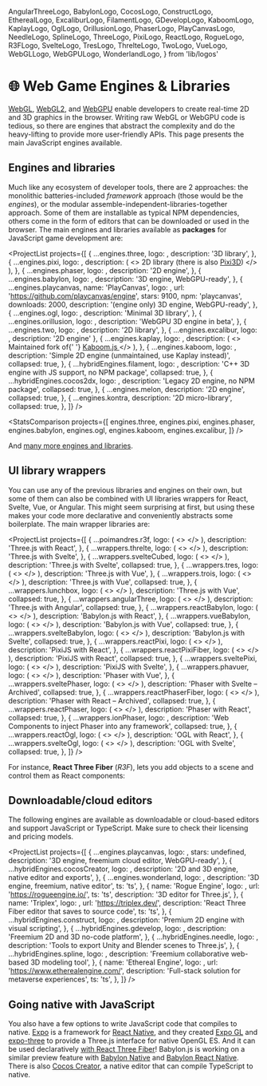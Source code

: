   AngularThreeLogo,
  BabylonLogo,
  CocosLogo,
  ConstructLogo,
  EtherealLogo,
  ExcaliburLogo,
  FilamentLogo,
  GDevelopLogo,
  KaboomLogo,
  KaplayLogo,
  OglLogo,
  OrillusionLogo,
  PhaserLogo,
  PlayCanvasLogo,
  NeedleLogo,
  SplineLogo,
  ThreeLogo,
  PixiLogo,
  ReactLogo,
  RogueLogo,
  R3FLogo,
  SvelteLogo,
  TresLogo,
  ThrelteLogo,
  TwoLogo,
  VueLogo,
  WebGLLogo,
  WebGPULogo,
  WonderlandLogo,
} from 'lib/logos'

# 🌐 Web Game Engines & Libraries

<NoBulletListStyles />
<IconsInTitlesStyles />

<WebGLLogo /> [WebGL](https://developer.mozilla.org/en-US/docs/Web/API/WebGL_API),
[WebGL2](https://webgl2fundamentals.org/webgl/lessons/webgl2-whats-new.html),
and <WebGPULogo /> [WebGPU](https://developer.chrome.com/en/docs/web-platform/webgpu/) enable
developers to create real-time 2D and 3D graphics in the browser. Writing raw WebGL or WebGPU code
is tedious, so there are engines that abstract the complexity and do the heavy-lifting to provide
more user-friendly APIs. This page presents the main JavaScript engines available.

## Engines and libraries

Much like any ecosystem of developer tools, there are 2 approaches: the monolithic batteries-included _framework_ approach (those would be the _engines_), or the modular assemble-independent-libraries-together approach. Some of them are installable as typical NPM dependencies, others come in the form of editors that can be downloaded or used in the browser. The main engines and libraries available as **packages** for JavaScript game development are:

<ProjectList
  projects={[
    {
      ...engines.three,
      logo: <ThreeLogo />,
      description: '3D library',
    },
    {
      ...engines.pixi,
      logo: <PixiLogo />,
      description: (
        <>
          2D library (there is also <a href="https://github.com/jnsmalm/pixi3d">Pixi3D</a>)
        </>
      ),
    },
    {
      ...engines.phaser,
      logo: <PhaserLogo />,
      description: '2D engine',
    },
    {
      ...engines.babylon,
      logo: <BabylonLogo />,
      description: '3D engine, WebGPU-ready',
    },
    {
      ...engines.playcanvas,
      name: 'PlayCanvas',
      logo: <PlayCanvasLogo />,
      url: 'https://github.com/playcanvas/engine',
      stars: 9100,
      npm: 'playcanvas',
      downloads: 2000,
      description: '(engine only) 3D engine, WebGPU-ready',
    },
    {
      ...engines.ogl,
      logo: <OglLogo />,
      description: 'Minimal 3D library',
    },
    {
      ...engines.orillusion,
      logo: <OrillusionLogo />,
      description: 'WebGPU 3D engine in beta',
    },
    {
      ...engines.two,
      logo: <TwoLogo />,
      description: '2D library',
    },
    { ...engines.excalibur, logo: <ExcaliburLogo />, description: '2D engine' },
    {
      ...engines.kaplay,
      logo: <KaplayLogo />,
      description: (
        <>
          Maintained fork of{' '}
          <a href="https://kaboomjs.com/" target="_blank">
            Kaboom.js
          </a>
        </>
      ),
    },
    {
      ...engines.kaboom,
      logo: <KaboomLogo />,
      description: 'Simple 2D engine (unmaintained, use Kaplay instead)',
      collapsed: true,
    },
    {
      ...hybridEngines.filament,
      logo: <FilamentLogo />,
      description: 'C++ 3D engine with JS support, no NPM package',
      collapsed: true,
    },
    {
      ...hybridEngines.cocos2dx,
      logo: <CocosLogo />,
      description: 'Legacy 2D engine, no NPM package',
      collapsed: true,
    },
    {
      ...engines.melon,
      description: '2D engine',
      collapsed: true,
    },
    {
      ...engines.kontra,
      description: '2D micro-library',
      collapsed: true,
    },
  ]}
/>

<StatsComparison
  projects={[
    engines.three,
    engines.pixi,
    engines.phaser,
    engines.babylon,
    engines.ogl,
    engines.kaboom,
    engines.excalibur,
  ]}
/>

And [many more engines and libraries](https://gist.github.com/dmnsgn/76878ba6903cf15789b712464875cfdc).

## UI library wrappers

You can use any of the previous libraries and engines on their own, but some of them can also be combined with UI libraries wrappers for React, Svelte, Vue, or Angular. This might seem surprising at first, but using these makes your code more declarative and conveniently abstracts some boilerplate. The main wrapper libraries are:

<ProjectList
  projects={[
    {
      ...poimandres.r3f,
      logo: (
        <>
          <ThreeLogo />
          <R3FLogo />
        </>
      ),
      description: 'Three.js with React',
    },
    {
      ...wrappers.threlte,
      logo: (
        <>
          <ThreeLogo />
          <ThrelteLogo />
        </>
      ),
      description: 'Three.js with Svelte',
    },
    {
      ...wrappers.svelteCubed,
      logo: (
        <>
          <ThreeLogo />
          <SvelteLogo />
        </>
      ),
      description: 'Three.js with Svelte',
      collapsed: true,
    },
    {
      ...wrappers.tres,
      logo: (
        <>
          <ThreeLogo />
          <TresLogo />
        </>
      ),
      description: 'Three.js with Vue',
    },
    {
      ...wrappers.trois,
      logo: (
        <>
          <ThreeLogo />
          <VueLogo />
        </>
      ),
      description: 'Three.js with Vue',
      collapsed: true,
    },
    {
      ...wrappers.lunchbox,
      logo: (
        <>
          <ThreeLogo />
          <VueLogo />
        </>
      ),
      description: 'Three.js with Vue',
      collapsed: true,
    },
    {
      ...wrappers.angularThree,
      logo: (
        <>
          <ThreeLogo />
          <AngularThreeLogo />
        </>
      ),
      description: 'Three.js with Angular',
      collapsed: true,
    },
    {
      ...wrappers.reactBabylon,
      logo: (
        <>
          <BabylonLogo />
          <ReactLogo />
        </>
      ),
      description: 'Babylon.js with React',
    },
    {
      ...wrappers.vueBabylon,
      logo: (
        <>
          <BabylonLogo />
          <VueLogo />
        </>
      ),
      description: 'Babylon.js with Vue',
      collapsed: true,
    },
    {
      ...wrappers.svelteBabylon,
      logo: (
        <>
          <BabylonLogo />
          <SvelteLogo />
        </>
      ),
      description: 'Babylon.js with Svelte',
      collapsed: true,
    },
    {
      ...wrappers.reactPixi,
      logo: (
        <>
          <PixiLogo />
          <ReactLogo />
        </>
      ),
      description: 'PixiJS with React',
    },
    {
      ...wrappers.reactPixiFiber,
      logo: (
        <>
          <PixiLogo />
          <ReactLogo />
        </>
      ),
      description: 'PixiJS with React',
      collapsed: true,
    },
    {
      ...wrappers.sveltePixi,
      logo: (
        <>
          <PixiLogo />
          <SvelteLogo />
        </>
      ),
      description: 'PixiJS with Svelte',
    },
    {
      ...wrappers.phavuer,
      logo: (
        <>
          <PhaserLogo />
          <VueLogo />
        </>
      ),
      description: 'Phaser with Vue',
    },
    {
      ...wrappers.sveltePhaser,
      logo: (
        <>
          <PhaserLogo />
          <SvelteLogo />
        </>
      ),
      description: 'Phaser with Svelte – Archived',
      collapsed: true,
    },
    {
      ...wrappers.reactPhaserFiber,
      logo: (
        <>
          <PhaserLogo />
          <ReactLogo />
        </>
      ),
      description: 'Phaser with React – Archived',
      collapsed: true,
    },
    {
      ...wrappers.reactPhaser,
      logo: (
        <>
          <PhaserLogo />
          <ReactLogo />
        </>
      ),
      description: 'Phaser with React',
      collapsed: true,
    },
    {
      ...wrappers.ionPhaser,
      logo: <PhaserLogo />,
      description: 'Web Components to inject Phaser into any framework',
      collapsed: true,
    },
    {
      ...wrappers.reactOgl,
      logo: (
        <>
          <OglLogo />
          <ReactLogo />
        </>
      ),
      description: 'OGL with React',
    },
    {
      ...wrappers.svelteOgl,
      logo: (
        <>
          <OglLogo />
          <SvelteLogo />
        </>
      ),
      description: 'OGL with Svelte',
      collapsed: true,
    },
  ]}
/>

For instance, **React Three Fiber** (_R3F_), lets you add objects to a scene and control them as React components:

<R3FSandpack />

## Downloadable/cloud editors

The following engines are available as downloadable or cloud-based editors and support JavaScript or TypeScript. Make sure to check their licensing and pricing models.

<ProjectList
  projects={[
    {
      ...engines.playcanvas,
      logo: <PlayCanvasLogo />,
      stars: undefined,
      description: '3D engine, freemium cloud editor, WebGPU-ready',
    },
    {
      ...hybridEngines.cocosCreator,
      logo: <CocosLogo />,
      description: '2D and 3D engine, native editor and exports',
    },
    {
      ...engines.wonderland,
      logo: <WonderlandLogo />,
      description: '3D engine, freemium, native editor',
      ts: 'ts',
    },
    {
      name: 'Rogue Engine',
      logo: <RogueLogo />,
      url: 'https://rogueengine.io/',
      ts: 'ts',
      description: '3D editor for Three.js',
    },
    {
      name: 'Triplex',
      logo: <R3FLogo />,
      url: 'https://triplex.dev/',
      description: 'React Three Fiber editor that saves to source code',
      ts: 'ts',
    },
    {
      ...hybridEngines.construct,
      logo: <ConstructLogo />,
      description: 'Premium 2D engine with visual scripting',
    },
    {
      ...hybridEngines.gdevelop,
      logo: <GDevelopLogo />,
      description: 'Freemium 2D and 3D no-code platform',
    },
    {
      ...hybridEngines.needle,
      logo: <NeedleLogo />,
      description: 'Tools to export Unity and Blender scenes to Three.js',
    },
    {
      ...hybridEngines.spline,
      logo: <SplineLogo />,
      description: 'Freemium collaborative web-based 3D modeling tool',
    },
    {
      name: 'Ethereal Engine',
      logo: <EtherealLogo />,
      url: 'https://www.etherealengine.com/',
      description: 'Full-stack solution for metaverse experiences',
      ts: 'ts',
    },
  ]}
/>

## Going native with JavaScript

You also have a few options to write JavaScript code that compiles to native. [Expo](https://expo.dev/) is a framework for [React Native](https://reactnative.dev/), and they created [Expo GL](https://docs.expo.dev/versions/latest/sdk/gl-view/) and [expo-three](https://github.com/expo/expo-three) to provide a Three.js interface for native OpenGL ES. And it can be used declaratively [with React Three Fiber](https://docs.pmnd.rs/react-three-fiber/getting-started/installation#react-native)! Babylon.js is working on a similar preview feature with [Babylon Native](https://www.babylonjs.com/native/) and [Babylon React Native](https://www.babylonjs.com/reactnative/). There is also [Cocos Creator](https://www.cocos.com/en/creator), a native editor that can compile TypeScript to native.
